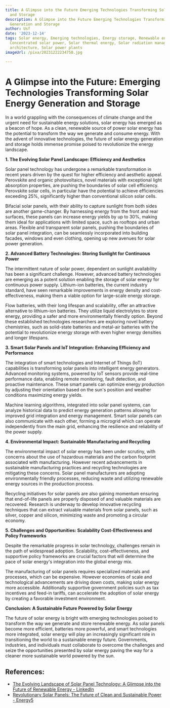 ```yaml
---
title: A Glimpse into the Future Emerging Technologies Transforming Solar Energy Generation
  and Storage
description: A Glimpse into the Future Emerging Technologies Transforming Solar Energy
  Generation and Storage
author: Usf
date: '2023-12-14'
tags: Solar energy, Emerging technologies, Energy storage, Renewable energy, Photovoltaics,
  Concentrated solar power, Solar thermal energy, Solar radiation management, Solar
  architecture, Solar power plants
imageUrl: /pixa/20231222234750.jpg

---
```

# A Glimpse into  the Future: Emerging Technologies Transforming Solar Energy Generation and Storage

In a world grappling with the consequences of climate change and the urgent need for sustainable energy solutions, solar energy has emerged as  a beacon of hope. As a clean, renewable source of power solar energy  has the potential to transform the way we generate and consume energy. With the advent of innovative technologies, the future of solar energy generation and storage holds  immense promise  poised  to revolutionize the energy landscape.

**1. The Evolving Solar Panel Landscape: Efficiency and Aesthetics**

Solar panel technology has undergone a remarkable  transformation in recent years  driven by the quest  for higher efficiency and  aesthetic appeal. Perovskite and organic photovoltaics, novel materials  with exceptional light absorption properties, are pushing the boundaries of solar cell efficiency. Perovskite solar cells, in particular have the potential to achieve efficiencies exceeding  25%, significantly higher than conventional silicon solar cells.

Bifacial solar panels, with their ability to capture sunlight from  both sides are  another  game-changer. By harnessing energy  from the front and  rear  surfaces, these  panels can increase energy yields by up  to 30%, making them ideal for applications  with limited space, such as rooftops and urban areas. Flexible and transparent solar panels, pushing the boundaries  of solar panel integration, can be seamlessly incorporated into building facades, windows and even clothing, opening up new avenues for solar power generation.

**2. Advanced Battery  Technologies: Storing Sunlight for Continuous Power**

The  intermittent nature of solar power, dependent  on sunlight availability has been a  significant challenge. However, advanced  battery technologies are emerging as  a potent solution enabling the storage of solar energy for continuous power supply. Lithium-ion batteries, the current industry standard, have seen remarkable improvements in  energy  density and cost-effectiveness, making them a  viable option for large-scale energy storage.

Flow batteries, with  their long lifespan and scalability, offer an attractive alternative to lithium-ion  batteries. They utilize liquid electrolytes to  store energy, providing a safer and more  environmentally friendly option. Beyond these  established technologies  researchers  are exploring novel battery chemistries, such as solid-state batteries and metal-air batteries  with the potential to revolutionize energy storage with even higher energy densities and longer lifespans.

**3. Smart Solar Panels  and IoT Integration: Enhancing Efficiency and Performance**

The integration of smart technologies and Internet of Things (IoT) capabilities is transforming solar panels into intelligent energy generators. Advanced monitoring systems, powered by IoT sensors provide real-time performance data, enabling remote monitoring, fault  detection, and proactive maintenance. These smart panels  can optimize energy  production by adjusting their orientation based on the sun's position and weather conditions maximizing energy yields.

Machine learning algorithms, integrated into solar panel  systems,  can analyze historical data to predict energy generation patterns allowing  for improved grid integration and energy management. Smart solar panels can  also communicate with each other, forming a microgrid which can  operate independently from the main  grid, enhancing the resilience and reliability  of the power supply.

**4. Environmental Impact: Sustainable Manufacturing and Recycling**

The environmental impact of solar energy has been under scrutiny, with concerns about the use of hazardous materials and the carbon footprint associated with manufacturing. However recent  advancements in  sustainable manufacturing  practices and recycling technologies are mitigating these concerns. Solar panel manufacturers are  adopting environmentally friendly  processes, reducing waste and utilizing renewable energy sources in the production process.

Recycling initiatives for solar panels are also  gaining momentum ensuring that end-of-life panels are properly disposed of and valuable materials are  recovered. Research is underway to  develop innovative recycling techniques that can extract valuable materials from solar panels, such as silver, copper and silicon, minimizing waste and promoting a circular economy.

**5. Challenges and Opportunities: Scalability Cost-Effectiveness and  Policy Frameworks**

Despite  the remarkable progress in solar technology, challenges  remain in the path of widespread adoption. Scalability, cost-effectiveness,  and supportive policy frameworks are  crucial factors that will determine the pace of solar energy's  integration into the global energy mix.

The manufacturing of  solar panels requires specialized materials and processes, which can be  expensive. However economies of  scale and technological advancements are driving down costs, making solar  energy more accessible. Additionally  supportive government  policies such as tax incentives and feed-in tariffs, can  accelerate the adoption of solar  energy by creating a favorable investment environment.

**Conclusion: A Sustainable Future Powered by Solar Energy**

The future of solar energy is  bright with emerging technologies poised to transform the way we generate and store renewable energy. As solar panels become more efficient, batteries more powerful, and smart technologies more integrated, solar energy will  play an increasingly significant role in transitioning the world to a sustainable energy future. Governments, industries, and individuals must collaborate to overcome the  challenges and seize the opportunities presented by  solar energy paving the way for a  cleaner more sustainable world powered by the sun.

## References:
- [The Evolving Landscape of Solar Panel Technology: A Glimpse into the Future of Renewable Energy - LinkedIn](https://www.linkedin.com/pulse/evolving-landscape-solar-panel-technology-glimpse-future-renewable)
- [Revolutionary Solar Panels: The Future of Clean and Sustainable Power - Energy5](https://energy5.com/revolutionary-solar-panels-the-future-of-clean-and-sustainable-power)
